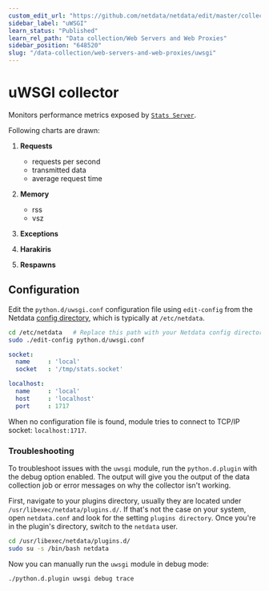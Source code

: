 ```yaml
---
custom_edit_url: "https://github.com/netdata/netdata/edit/master/collectors/python.d.plugin/uwsgi/README.md"
sidebar_label: "uWSGI"
learn_status: "Published"
learn_rel_path: "Data collection/Web Servers and Web Proxies"
sidebar_position: "648520"
slug: "/data-collection/web-servers-and-web-proxies/uwsgi"
---
```



# uWSGI collector

Monitors performance metrics exposed by [`Stats Server`](https://uwsgi-docs.readthedocs.io/en/latest/StatsServer.html).


Following charts are drawn:

1.  **Requests**

    -   requests per second
    -   transmitted data
    -   average request time

2.  **Memory**

    -   rss
    -   vsz

3.  **Exceptions**
4.  **Harakiris**
5.  **Respawns**

## Configuration

Edit the `python.d/uwsgi.conf` configuration file using `edit-config` from the Netdata [config
directory](/docs/typical-netdata-agent-configurations/configuration), which is typically at `/etc/netdata`.

```bash
cd /etc/netdata   # Replace this path with your Netdata config directory, if different
sudo ./edit-config python.d/uwsgi.conf
```

```yaml
socket:
  name     : 'local'
  socket   : '/tmp/stats.socket'

localhost:
  name     : 'local'
  host     : 'localhost'
  port     : 1717
```

When no configuration file is found, module tries to connect to TCP/IP socket: `localhost:1717`.


### Troubleshooting

To troubleshoot issues with the `uwsgi` module, run the `python.d.plugin` with the debug option enabled. The 
output will give you the output of the data collection job or error messages on why the collector isn't working.

First, navigate to your plugins directory, usually they are located under `/usr/libexec/netdata/plugins.d/`. If that's 
not the case on your system, open `netdata.conf` and look for the setting `plugins directory`. Once you're in the 
plugin's directory, switch to the `netdata` user.

```bash
cd /usr/libexec/netdata/plugins.d/
sudo su -s /bin/bash netdata
```

Now you can manually run the `uwsgi` module in debug mode:

```bash
./python.d.plugin uwsgi debug trace
```

